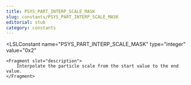 ```yaml
---
title: PSYS_PART_INTERP_SCALE_MASK
slug: constants/PSYS_PART_INTERP_SCALE_MASK
editorial: stub
category: constants
---
```


<LSLConstant
	name="PSYS_PART_INTERP_SCALE_MASK"
	type="integer"
	value="0x2"
>
	<Fragment slot="description">
		Interpolate the particle scale from the start value to the end value.
	</Fragment>
</LSLConstant>

